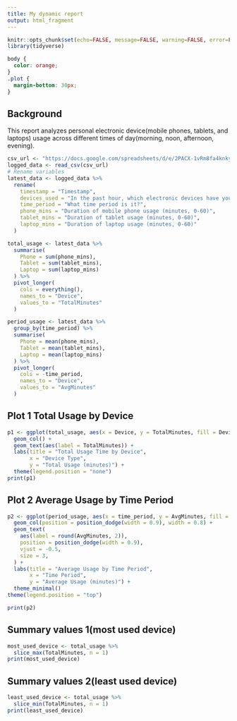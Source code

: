---
title: My dynamic report
output: html_fragment
---

```{r setup, include=FALSE}
knitr::opts_chunk$set(echo=FALSE, message=FALSE, warning=FALSE, error=FALSE)
library(tidyverse)
```

```{css}
body {
  color: orange;
}
.plot {
  margin-bottom: 30px;
}
```

## Background

This report analyzes personal electronic device(mobile phones, tablets, and laptops) usage across different times of day(morning, noon, afternoon, evening). 

```{r}
csv_url <- "https://docs.google.com/spreadsheets/d/e/2PACX-1vRm8fa4knky4CAfx6Yl5qJsZeSRsE9fChxJsmtqNtAOrUEbKiTrnQKhJz3C8_3oD_v-mdJBVulajxGP/pub?output=csv"
logged_data <- read_csv(csv_url)
# Rename variables
latest_data <- logged_data %>%
  rename(
    timestamp = "Timestamp",
    devices_used = "In the past hour, which electronic devices have you used?",
    time_period = "What time period is it?",
    phone_mins = "Duration of mobile phone usage (minutes, 0-60)",
    tablet_mins = "Duration of tablet usage (minutes, 0-60)", 
    laptop_mins = "Duration of laptop usage (minutes, 0-60)"
  )

```

```{r}
total_usage <- latest_data %>%
  summarise(
    Phone = sum(phone_mins),
    Tablet = sum(tablet_mins),
    Laptop = sum(laptop_mins)
  ) %>%
  pivot_longer(
    cols = everything(),
    names_to = "Device",
    values_to = "TotalMinutes"
  )

period_usage <- latest_data %>%
  group_by(time_period) %>%
  summarise(
    Phone = mean(phone_mins),
    Tablet = mean(tablet_mins),
    Laptop = mean(laptop_mins)
  ) %>%
  pivot_longer(
    cols = -time_period,
    names_to = "Device",
    values_to = "AvgMinutes"
  )
```

## Plot 1 Total Usage by Device

```{r}
p1 <- ggplot(total_usage, aes(x = Device, y = TotalMinutes, fill = Device)) +
  geom_col() +
  geom_text(aes(label = TotalMinutes)) +
  labs(title = "Total Usage Time by Device",
       x = "Device Type",
       y = "Total Usage (minutes)") +
  theme(legend.position = "none")
print(p1)
```

## Plot 2 Average Usage by Time Period

```{r}
p2 <- ggplot(period_usage, aes(x = time_period, y = AvgMinutes, fill = Device)) +
  geom_col(position = position_dodge(width = 0.9), width = 0.8) +
  geom_text(
    aes(label = round(AvgMinutes, 2)),
    position = position_dodge(width = 0.9),
    vjust = -0.5,
    size = 3,
  ) +
  labs(title = "Average Usage by Time Period",
       x = "Time Period",
       y = "Average Usage (minutes)") +
  theme_minimal()
theme(legend.position = "top")

print(p2)
```

## Summary values 1(most used device)

```{r}
most_used_device <- total_usage %>%
  slice_max(TotalMinutes, n = 1)
print(most_used_device)
```

## Summary values 2(least used device)

```{r}
least_used_device <- total_usage %>%
  slice_min(TotalMinutes, n = 1)
print(least_used_device)

```
